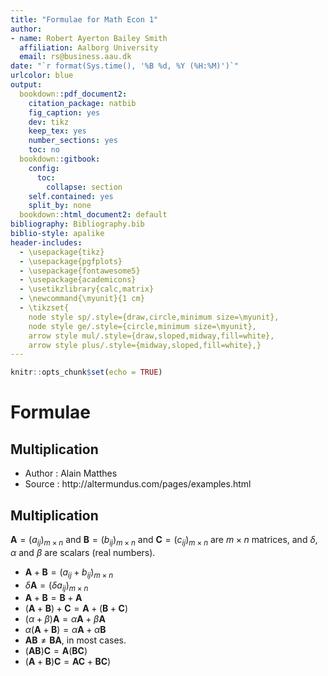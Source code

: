 ```yaml
---
title: "Formulae for Math Econ 1"
author:
- name: Robert Ayerton Bailey Smith
  affiliation: Aalborg University
  email: rs@business.aau.dk
date: "`r format(Sys.time(), '%B %d, %Y (%H:%M)')`"
urlcolor: blue
output:
  bookdown::pdf_document2:
    citation_package: natbib
    fig_caption: yes
    dev: tikz
    keep_tex: yes
    number_sections: yes
    toc: no
  bookdown::gitbook:
    config:
      toc:
        collapse: section
    self.contained: yes
    split_by: none
  bookdown::html_document2: default
bibliography: Bibliography.bib
biblio-style: apalike
header-includes: 
  - \usepackage{tikz}
  - \usepackage{pgfplots}
  - \usepackage{fontawesome5}
  - \usepackage{academicons}
  - \usetikzlibrary{calc,matrix}
  - \newcommand{\myunit}{1 cm}
  - \tikzset{
    node style sp/.style={draw,circle,minimum size=\myunit},
    node style ge/.style={circle,minimum size=\myunit},
    arrow style mul/.style={draw,sloped,midway,fill=white},
    arrow style plus/.style={midway,sloped,fill=white},}
---
```



```r
knitr::opts_chunk$set(echo = TRUE)
```


# Formulae

## Multiplication
\begin{tikzpicture}[>=latex]
% les matrices
\matrix (A) [matrix of math nodes,%
             nodes = {node style ge},%
             left delimiter  = (,%
             right delimiter = )] at (0,0)
{%
  a_{11} & a_{12} & \ldots & a_{1p}  \\
  |[node style sp]| a_{21}%
         & |[node style sp]| a_{22}%
                  & \ldots%
                           & |[node style sp]| {a_{2p}}; \\
  \vdots & \vdots & \ddots & \vdots  \\
  a_{n1} & a_{n2} & \ldots & a_{np}  \\
};
\node [draw,below=10pt] at (A.south) 
    { $A$ : \textcolor{red}{$n$ rows} $p$ columns};

\matrix (B) [matrix of math nodes,%
             nodes = {node style ge},%
             left delimiter  = (,%
             right delimiter =)] at (6*\myunit,6*\myunit)
{%
  b_{11} & |[node style sp]| b_{12}%
                  & \ldots & b_{1q}  \\
  b_{21} & |[node style sp]| b_{22}%
                  & \ldots & b_{2q}  \\
  \vdots & \vdots & \ddots & \vdots  \\
  b_{p1} & |[node style sp]| b_{p2}%
                  & \ldots & b_{pq}  \\
};
\node [draw,above=10pt] at (B.north) 
    { $B$ : $p$ rows \textcolor{red}{$q$ columns}};
% matrice rÃƒÂ©sultat
\matrix (C) [matrix of math nodes,%
             nodes = {node style ge},%
             left delimiter  = (,%
             right delimiter = )] at (6*\myunit,0)
{%
  c_{11} & c_{12} & \ldots & c_{1q} \\
  c_{21} & |[node style sp,red]| c_{22}%
                  & \ldots & c_{2q} \\
  \vdots & \vdots & \ddots & \vdots \\
  c_{n1} & c_{n2} & \ldots & c_{nq} \\
};
% les fleches
\draw[blue] (A-2-1.north) -- (C-2-2.north);
\draw[blue] (A-2-1.south) -- (C-2-2.south);
\draw[blue] (B-1-2.west)  -- (C-2-2.west);
\draw[blue] (B-1-2.east)  -- (C-2-2.east);
\draw[<->,red](A-2-1) to[in=180,out=90]
    node[arrow style mul] (x) {$a_{21}\times b_{12}$} (B-1-2);
\draw[<->,red](A-2-2) to[in=180,out=90]
    node[arrow style mul] (y) {$a_{22}\times b_{22}$} (B-2-2);
\draw[<->,red](A-2-4) to[in=180,out=90]
    node[arrow style mul] (z) {$a_{2p}\times b_{p2}$} (B-4-2);
\draw[red,->] (x) to node[arrow style plus] {$+$} (y)%
                  to node[arrow style plus] {$+\raisebox{.5ex}{\ldots}+$} (z)%
                  to (C-2-2.north west);


\node [draw,below=10pt] at (C.south) 
    {$ C=A\times B$ : \textcolor{red}{$n$ rows}  \textcolor{red}{$q$ columns}};

\end{tikzpicture}
- Author : Alain Matthes
- Source : http://altermundus.com/pages/examples.html

## Multiplication
$\mathbf{A} = (a_{ij})_{m\times n}$ and $\mathbf{B} = (b_{ij})_{m\times n}$ and 
$\mathbf{C} = (c_{ij})_{m\times n}$ are $m\times n$ matrices, and $\delta$, $\alpha$ and $\beta$ are scalars (real numbers).

- $\mathbf{A} + \mathbf{B} = (a_{ij}+b_{ij})_{m\times n}$
- $\delta \mathbf{A} = (\delta a_{ij})_{m\times n}$
- $\mathbf{A} + \mathbf{B} = \mathbf{B} + \mathbf{A}$
- $(\mathbf{A} + \mathbf{B}) + \mathbf{C} = \mathbf{A} + (\mathbf{B} + \mathbf{C})$
- $(\alpha + \beta)\mathbf{A} = \alpha\mathbf{A} + \beta\mathbf{A}$
- $\alpha(\mathbf{A} + \mathbf{B}) = \alpha\mathbf{A} + \alpha\mathbf{B}$
- $\mathbf{A}\mathbf{B} \neq \mathbf{B}\mathbf{A}$, in most cases.
- $(\mathbf{A}\mathbf{B})\mathbf{C} = \mathbf{A}(\mathbf{B}\mathbf{C})$
- $(\mathbf{A} + \mathbf{B})\mathbf{C} = \mathbf{A}\mathbf{C} + \mathbf{B}\mathbf{C})$